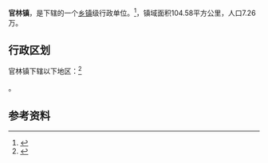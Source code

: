 {{中国乡级行政区|32/02/82/104/000}}

'''官林镇'''，是{{PRC admin/fullname|32/02/82/104/000|3}}下辖的一个[[乡镇|乡镇]]级行政单位。<ref>{{PRC admin/ref sgc|{{PRC admin/parent|32/02/82/104/000}}}}</ref>，镇域面积104.58平方公里，人口7.26万。

== 行政区划 ==

官林镇下辖以下地区：<ref>{{PRC admin/ref sgc|32/02/82/104/000}}</ref>

{{PRC admin/children|32/02/82/104/000}}。

== 参考资料 ==

{{reflist}}

{{行政区划小作品}}
{{PRC admin/navcat|32/02/82/104/000}}